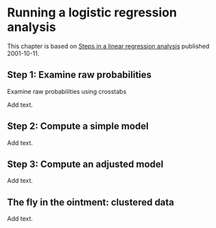 # Running a logistic regression analysis

This chapter is based on [Steps in a linear regression analysis][sim_lin] published 2001-10-11.

## Step 1: Examine raw probabilities

Examine raw probabilities using crosstabs

Add text.

## Step 2: Compute a simple model

Add text.

## Step 3: Compute an adjusted model

Add text.

## The fly in the ointment: clustered data

Add text.

[sim_lin]: http://new.pmean.com/steps-in-linear-regression/